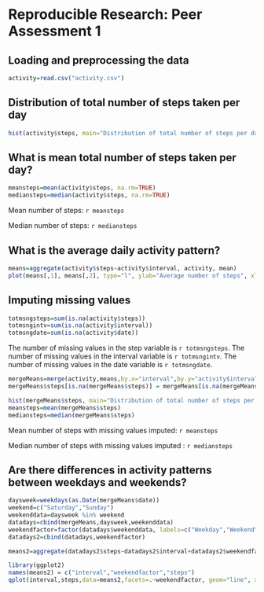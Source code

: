 # Reproducible Research: Peer Assessment 1


## Loading and preprocessing the data

```r
activity=read.csv("activity.csv")
```

## Distribution of total number of steps taken per day

```r
hist(activity$steps, main="Distribution of total number of steps per day", xlab="Total number of steps per day")
```

## What is mean total number of steps taken per day?

```r
meansteps=mean(activity$steps, na.rm=TRUE)
mediansteps=median(activity$steps, na.rm=TRUE)
```
Mean number of steps: `r meansteps`

Median number of steps: `r mediansteps`

## What is the average daily activity pattern?

```r
means=aggregate(activity$steps~activity$interval, activity, mean)
plot(means[,1], means[,2], type="l", ylab="Average number of steps", xlab="Time of day")

```
## Imputing missing values

```r

totmsngsteps=sum(is.na(activity$steps))
totmsngintv=sum(is.na(activity$interval))
totmsngdate=sum(is.na(activity$date))
```
The number of missing values in the step variable is `r totmsngsteps`.
The number of missing values in the interval variable is `r totmsngintv`.
The number of missing values in the date variable is `r totmsngdate`.

```r

mergeMeans=merge(activity,means,by.x="interval",by.y="activity$interval")
mergeMeans$steps[is.na(mergeMeans$steps)] = mergeMeans[is.na(mergeMeans$steps),4]

hist(mergeMeans$steps, main="Distribution of total number of steps per day with missing values imputed", xlab="Total number of steps")
meansteps=mean(mergeMeans$steps)
mediansteps=median(mergeMeans$steps)

```

Mean number of steps with missing values imputed: `r meansteps`

Median number of steps with missing values imputed : `r mediansteps`

## Are there differences in activity patterns between weekdays and weekends?

```r
daysweek=weekdays(as.Date(mergeMeans$date))
weekend=c("Saturday","Sunday")
weekenddata=daysweek %in% weekend
datadays=cbind(mergeMeans,daysweek,weekenddata)
weekendfactor=factor(datadays$weekenddata, labels=c("Weekday","Weekend"))
datadays2=cbind(datadays,weekendfactor)

means2=aggregate(datadays2$steps~datadays2$interval+datadays2$weekendfactor, datadays2, mean)

library(ggplot2)
names(means2) = c("interval","weekendfactor","steps")
qplot(interval,steps,data=means2,facets=.~weekendfactor, geom="line", xlab="Time of day", ylab="Average number of steps")
```

